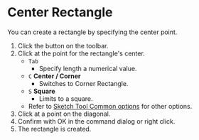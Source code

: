 
# Center Rectangle

<Reference shortcut='' command='Center Rectangle' button='Toolbar' />

You can create a rectangle by specifying the center point.

1. Click the button on the toolbar.
2. Click at the point for the rectangle's center.
   - `Tab` 
      - Specify length a numerical value.
   - `C` **Center / Corner**
      - Switches to Corner Rectangle.
   - `S` **Square**
      - Limits to a square.
   - Refer to [Sketch Tool Common options](common-options) for other options.
3. Click at a point on the diagonal.
4. Confirm with OK in the command dialog or right click.
5. The rectangle is created.